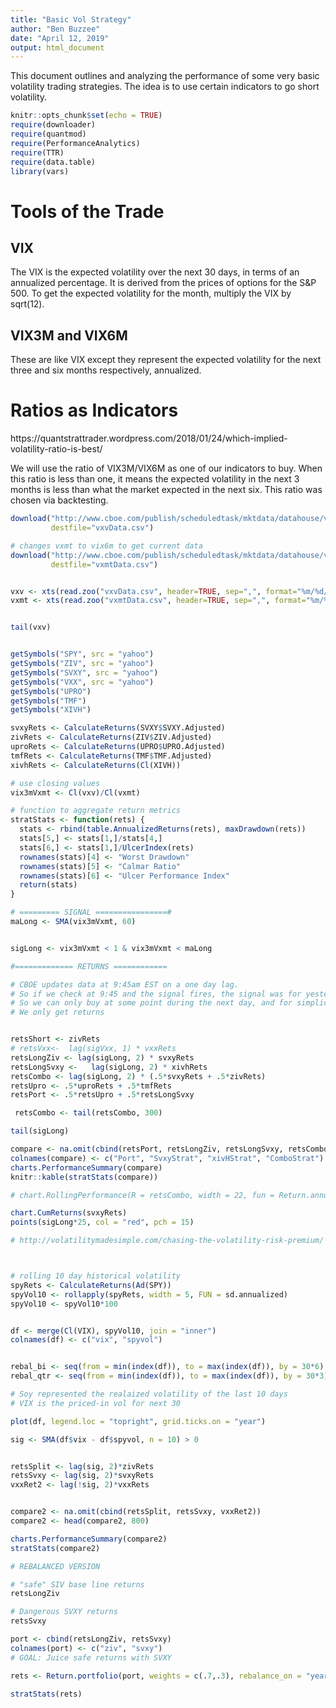 ```yaml
---
title: "Basic Vol Strategy"
author: "Ben Buzzee"
date: "April 12, 2019"
output: html_document
---
```



This document outlines and analyzing the performance of some very basic volatility trading strategies. The idea is to use certain indicators to go short volatility.
```r
knitr::opts_chunk$set(echo = TRUE)
require(downloader)
require(quantmod)
require(PerformanceAnalytics)
require(TTR)
require(data.table)
library(vars)
```

# Tools of the Trade


## VIX

The VIX is the expected volatility over the next 30 days, in terms of an annualized percentage. It is derived from the prices of options for the S&P 500. To get the expected volatility for the month, multiply the VIX by sqrt(12). 

## VIX3M and VIX6M

These are like VIX except they represent the expected volatility for the next three and six months respectively, annualized.


# Ratios as Indicators

https://quantstrattrader.wordpress.com/2018/01/24/which-implied-volatility-ratio-is-best/

We will use the ratio of VIX3M/VIX6M as one of our indicators to buy. When this ratio is less than one, it means the expected volatility in the next 3 months is less than what the market expected in the next six. This ratio was chosen via backtesting.


```r


download("http://www.cboe.com/publish/scheduledtask/mktdata/datahouse/vix3mdailyprices.csv", 
         destfile="vxvData.csv")

# changes vxmt to vix6m to get current data
download("http://www.cboe.com/publish/scheduledtask/mktdata/datahouse/vix6mdailyprices.csv", 
         destfile="vxmtData.csv")


vxv <- xts(read.zoo("vxvData.csv", header=TRUE, sep=",", format="%m/%d/%Y", skip=2))
vxmt <- xts(read.zoo("vxmtData.csv", header=TRUE, sep=",", format="%m/%d/%Y", skip=2))


tail(vxv)


getSymbols("SPY", src = "yahoo")
getSymbols("ZIV", src = "yahoo")
getSymbols("SVXY", src = "yahoo")
getSymbols("VXX", src = "yahoo")
getSymbols("UPRO")
getSymbols("TMF")
getSymbols("XIVH")


```



```r

svxyRets <- CalculateReturns(SVXY$SVXY.Adjusted)
zivRets <- CalculateReturns(ZIV$ZIV.Adjusted)
uproRets <- CalculateReturns(UPRO$UPRO.Adjusted)
tmfRets <- CalculateReturns(TMF$TMF.Adjusted)
xivhRets <- CalculateReturns(Cl(XIVH))

# use closing values
vix3mVxmt <- Cl(vxv)/Cl(vxmt)

# function to aggregate return metrics
stratStats <- function(rets) {
  stats <- rbind(table.AnnualizedReturns(rets), maxDrawdown(rets))
  stats[5,] <- stats[1,]/stats[4,]
  stats[6,] <- stats[1,]/UlcerIndex(rets)
  rownames(stats)[4] <- "Worst Drawdown"
  rownames(stats)[5] <- "Calmar Ratio"
  rownames(stats)[6] <- "Ulcer Performance Index"
  return(stats)
}

# ========= SIGNAL ================#
maLong <- SMA(vix3mVxmt, 60)


sigLong <- vix3mVxmt < 1 & vix3mVxmt < maLong

#============= RETURNS ============

# CBOE updates data at 9:45am EST on a one day lag.
# So if we check at 9:45 and the signal fires, the signal was for yesterday.
# So we can only buy at some point during the next day, and for simplicity we choose EOD.
# We only get returns 


retsShort <- zivRets
# retsVxx<-  lag(sigVxx, 1) * vxxRets
retsLongZiv <- lag(sigLong, 2) * svxyRets
retsLongSvxy <-   lag(sigLong, 2) * xivhRets
retsCombo <- lag(sigLong, 2) * (.5*svxyRets + .5*zivRets)
retsUpro <- .5*uproRets + .5*tmfRets
retsPort <- .5*retsUpro + .5*retsLongSvxy

 retsCombo <- tail(retsCombo, 300)
```



```r
tail(sigLong)
```


```r
compare <- na.omit(cbind(retsPort, retsLongZiv, retsLongSvxy, retsCombo))
colnames(compare) <- c("Port", "SvxyStrat", "xivHStrat", "ComboStrat")
charts.PerformanceSummary(compare)
knitr::kable(stratStats(compare))

# chart.RollingPerformance(R = retsCombo, width = 22, fun = Return.annualized)


```



```r
chart.CumReturns(svxyRets)
points(sigLong*25, col = "red", pch = 15)
```

```r
# http://volatilitymadesimple.com/chasing-the-volatility-risk-premium/



# rolling 10 day historical volatility
spyRets <- CalculateReturns(Ad(SPY))
spyVol10 <- rollapply(spyRets, width = 5, FUN = sd.annualized)
spyVol10 <- spyVol10*100


df <- merge(Cl(VIX), spyVol10, join = "inner")
colnames(df) <- c("vix", "spyvol")


rebal_bi <- seq(from = min(index(df)), to = max(index(df)), by = 30*6)
rebal_qtr <- seq(from = min(index(df)), to = max(index(df)), by = 30*3)

# Soy represented the realaized volatility of the last 10 days
# VIX is the priced-in vol for next 30

plot(df, legend.loc = "topright", grid.ticks.on = "year")

sig <- SMA(df$vix - df$spyvol, n = 10) > 0


retsSplit <- lag(sig, 2)*zivRets
retsSvxy <- lag(sig, 2)*svxyRets 
vxxRet2 <- lag(!sig, 2)*vxxRets


compare2 <- na.omit(cbind(retsSplit, retsSvxy, vxxRet2))
compare2 <- head(compare2, 800)

charts.PerformanceSummary(compare2)
stratStats(compare2)


```


```r
# REBALANCED VERSION

# "safe" SIV base line returns
retsLongZiv

# Dangerous SVXY returns
retsSvxy

port <- cbind(retsLongZiv, retsSvxy)
colnames(port) <- c("ziv", "svxy")
# GOAL: Juice safe returns with SVXY

rets <- Return.portfolio(port, weights = c(.7,.3), rebalance_on = "years")

stratStats(rets)
```

